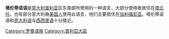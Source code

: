 {{expand|time=2016-12-11T12:23:54+00:00}}
'''塔伦蒂诺语'''是[[意大利|意大利]][[普利亚|普利亚]]区东南部所使用的一种语言，大部分使用者居住在[[塔兰托|塔兰托]]。也有部分意大利裔[[美国人|美国人]]使用此语言，他们主要居住在[[加利福尼亚|加利福尼亚]]。塔伦蒂诺语和[[意大利语|意大利语]]与[[西西里语|西西里语]]十分接近。

{{Interwiki|code=roa-tara|name=Tarantino}}

{{Lang-stub}}

[[Category:罗曼语族|Category:罗曼语族]]
[[Category:普利亞大區|Category:普利亞大區]]